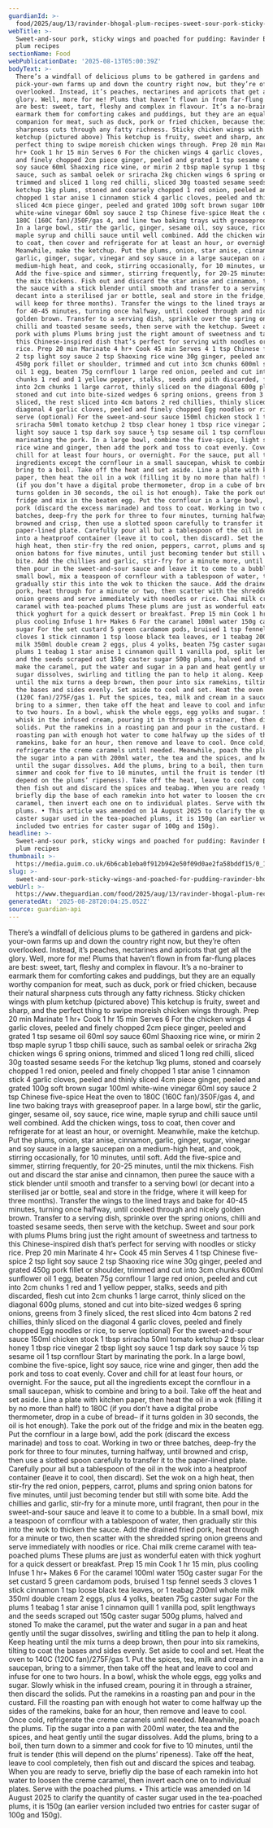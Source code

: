 ```yaml
---
guardianId: >-
  food/2025/aug/13/ravinder-bhogal-plum-recipes-sweet-sour-pork-sticky-wings-poached
webTitle: >-
  Sweet-and-sour pork, sticky wings and poached for pudding: Ravinder Bhogal’s
  plum recipes
sectionName: Food
webPublicationDate: '2025-08-13T05:00:39Z'
bodyText: >-
  There’s a windfall of delicious plums to be gathered in gardens and
  pick-your-own farms up and down the country right now, but they’re often
  overlooked. Instead, it’s peaches, nectarines and apricots that get all the
  glory. Well, more for me! Plums that haven’t flown in from far-flung places
  are best: sweet, tart, fleshy and complex in flavour. It’s a no-brainer to
  earmark them for comforting cakes and puddings, but they are an equally worthy
  companion for meat, such as duck, pork or fried chicken, because their natural
  sharpness cuts through any fatty richness. Sticky chicken wings with plum
  ketchup (pictured above) This ketchup is fruity, sweet and sharp, and the
  perfect thing to swipe moreish chicken wings through. Prep 20 min Marinate 1
  hr+ Cook 1 hr 15 min Serves 6 For the chicken wings 4 garlic cloves, peeled
  and finely chopped 2cm piece ginger, peeled and grated 1 tsp sesame oil 60ml
  soy sauce 60ml Shaoxing rice wine, or mirin 2 tbsp maple syrup 1 tbsp chilli
  sauce, such as sambal oelek or sriracha 2kg chicken wings 6 spring onions,
  trimmed and sliced 1 long red chilli, sliced 30g toasted sesame seeds For the
  ketchup 1kg plums, stoned and coarsely chopped 1 red onion, peeled and finely
  chopped 1 star anise 1 cinnamon stick 4 garlic cloves, peeled and thinly
  sliced 4cm piece ginger, peeled and grated 100g soft brown sugar 100ml
  white-wine vinegar 60ml soy sauce 2 tsp Chinese five-spice Heat the oven to
  180C (160C fan)/350F/gas 4, and line two baking trays with greaseproof paper.
  In a large bowl, stir the garlic, ginger, sesame oil, soy sauce, rice wine,
  maple syrup and chilli sauce until well combined. Add the chicken wings, toss
  to coat, then cover and refrigerate for at least an hour, or overnight.
  Meanwhile, make the ketchup. Put the plums, onion, star anise, cinnamon,
  garlic, ginger, sugar, vinegar and soy sauce in a large saucepan on a
  medium-high heat, and cook, stirring occasionally, for 10 minutes, until soft.
  Add the five-spice and simmer, stirring frequently, for 20-25 minutes, until
  the mix thickens. Fish out and discard the star anise and cinnamon, then puree
  the sauce with a stick blender until smooth and transfer to a serving bowl (or
  decant into a sterilised jar or bottle, seal and store in the fridge, where it
  will keep for three months). Transfer the wings to the lined trays and bake
  for 40-45 minutes, turning once halfway, until cooked through and nicely
  golden brown. Transfer to a serving dish, sprinkle over the spring onions,
  chilli and toasted sesame seeds, then serve with the ketchup. Sweet and sour
  pork with plums Plums bring just the right amount of sweetness and tartness to
  this Chinese-inspired dish that’s perfect for serving with noodles or sticky
  rice. Prep 20 min Marinate 4 hr+ Cook 45 min Serves 4 1 tsp Chinese five-spice
  2 tsp light soy sauce 2 tsp Shaoxing rice wine 30g ginger, peeled and grated
  450g pork fillet or shoulder, trimmed and cut into 3cm chunks 600ml sunflower
  oil 1 egg, beaten 75g cornflour 1 large red onion, peeled and cut into 2cm
  chunks 1 red and 1 yellow pepper, stalks, seeds and pith discarded, flesh cut
  into 2cm chunks 1 large carrot, thinly sliced on the diagonal 600g plums,
  stoned and cut into bite-sized wedges 6 spring onions, greens from 3 finely
  sliced, the rest sliced into 4cm batons 2 red chillies, thinly sliced on the
  diagonal 4 garlic cloves, peeled and finely chopped Egg noodles or rice, to
  serve (optional) For the sweet-and-sour sauce 150ml chicken stock 1 tbsp
  sriracha 50ml tomato ketchup 2 tbsp clear honey 1 tbsp rice vinegar 2 tbsp
  light soy sauce 1 tsp dark soy sauce ½ tsp sesame oil 1 tsp cornflour Start by
  marinating the pork. In a large bowl, combine the five-spice, light soy sauce,
  rice wine and ginger, then add the pork and toss to coat evenly. Cover and
  chill for at least four hours, or overnight. For the sauce, put all the
  ingredients except the cornflour in a small saucepan, whisk to combine and
  bring to a boil. Take off the heat and set aside. Line a plate with kitchen
  paper, then heat the oil in a wok (filling it by no more than half) to 180C
  (if you don’t have a digital probe thermometer, drop in a cube of bread– if it
  turns golden in 30 seconds, the oil is hot enough). Take the pork out of the
  fridge and mix in the beaten egg. Put the cornflour in a large bowl, add the
  pork (discard the excess marinade) and toss to coat. Working in two or three
  batches, deep-fry the pork for three to four minutes, turning halfway, until
  browned and crisp, then use a slotted spoon carefully to transfer it to the
  paper-lined plate. Carefully pour all but a tablespoon of the oil in the wok
  into a heatproof container (leave it to cool, then discard). Set the wok on a
  high heat, then stir-fry the red onion, peppers, carrot, plums and spring
  onion batons for five minutes, until just becoming tender but still with some
  bite. Add the chillies and garlic, stir-fry for a minute more, until fragrant,
  then pour in the sweet-and-sour sauce and leave it to come to a bubble. In a
  small bowl, mix a teaspoon of cornflour with a tablespoon of water, then
  gradually stir this into the wok to thicken the sauce. Add the drained fried
  pork, heat through for a minute or two, then scatter with the shredded spring
  onion greens and serve immediately with noodles or rice. Chai milk creme
  caramel with tea-poached plums These plums are just as wonderful eaten with
  thick yoghurt for a quick dessert or breakfast. Prep 15 min Cook 1 hr 15 min,
  plus cooling Infuse 1 hr+ Makes 6 For the caramel 100ml water 150g caster
  sugar For the set custard 5 green cardamom pods, bruised 1 tsp fennel seeds 3
  cloves 1 stick cinnamon 1 tsp loose black tea leaves, or 1 teabag 200ml whole
  milk 350ml double cream 2 eggs, plus 4 yolks, beaten 75g caster sugar For the
  plums 1 teabag 1 star anise 1 cinnamon quill 1 vanilla pod, split lengthways
  and the seeds scraped out 150g caster sugar 500g plums, halved and stoned To
  make the caramel, put the water and sugar in a pan and heat gently until the
  sugar dissolves, swirling and titling the pan to help it along. Keep heating
  until the mix turns a deep brown, then pour into six ramekins, tilting to coat
  the bases and sides evenly. Set aside to cool and set. Heat the oven to 140C
  (120C fan)/275F/gas 1. Put the spices, tea, milk and cream in a saucepan,
  bring to a simmer, then take off the heat and leave to cool and infuse for one
  to two hours. In a bowl, whisk the whole eggs, egg yolks and sugar. Slowly
  whisk in the infused cream, pouring it in through a strainer, then discard the
  solids. Put the ramekins in a roasting pan and pour in the custard. Fill the
  roasting pan with enough hot water to come halfway up the sides of the
  ramekins, bake for an hour, then remove and leave to cool. Once cold,
  refrigerate the creme caramels until needed. Meanwhile, poach the plums. Tip
  the sugar into a pan with 200ml water, the tea and the spices, and heat gently
  until the sugar dissolves. Add the plums, bring to a boil, then turn down to a
  simmer and cook for five to 10 minutes, until the fruit is tender (this will
  depend on the plums’ ripeness). Take off the heat, leave to cool completely,
  then fish out and discard the spices and teabag. When you are ready to serve,
  briefly dip the base of each ramekin into hot water to loosen the creme
  caramel, then invert each one on to individual plates. Serve with the poached
  plums. • This article was amended on 14 August 2025 to clarify the quantity of
  caster sugar used in the tea-poached plums, it is 150g (an earlier version
  included two entries for caster sugar of 100g and 150g).
headline: >-
  Sweet-and-sour pork, sticky wings and poached for pudding: Ravinder Bhogal’s
  plum recipes
thumbnail: >-
  https://media.guim.co.uk/6b6cab1eba0f912b942e50f09d0ae2fa58bddf15/0_1252_5092_4074/500.jpg
slug: >-
  sweet-and-sour-pork-sticky-wings-and-poached-for-pudding-ravinder-bhogals-plum-recipes
webUrl: >-
  https://www.theguardian.com/food/2025/aug/13/ravinder-bhogal-plum-recipes-sweet-sour-pork-sticky-wings-poached
generatedAt: '2025-08-28T20:04:25.052Z'
source: guardian-api
---
```

There’s a windfall of delicious plums to be gathered in gardens and pick-your-own farms up and down the country right now, but they’re often overlooked. Instead, it’s peaches, nectarines and apricots that get all the glory. Well, more for me! Plums that haven’t flown in from far-flung places are best: sweet, tart, fleshy and complex in flavour. It’s a no-brainer to earmark them for comforting cakes and puddings, but they are an equally worthy companion for meat, such as duck, pork or fried chicken, because their natural sharpness cuts through any fatty richness. Sticky chicken wings with plum ketchup (pictured above) This ketchup is fruity, sweet and sharp, and the perfect thing to swipe moreish chicken wings through. Prep 20 min Marinate 1 hr+ Cook 1 hr 15 min Serves 6 For the chicken wings 4 garlic cloves, peeled and finely chopped 2cm piece ginger, peeled and grated 1 tsp sesame oil 60ml soy sauce 60ml Shaoxing rice wine, or mirin 2 tbsp maple syrup 1 tbsp chilli sauce, such as sambal oelek or sriracha 2kg chicken wings 6 spring onions, trimmed and sliced 1 long red chilli, sliced 30g toasted sesame seeds For the ketchup 1kg plums, stoned and coarsely chopped 1 red onion, peeled and finely chopped 1 star anise 1 cinnamon stick 4 garlic cloves, peeled and thinly sliced 4cm piece ginger, peeled and grated 100g soft brown sugar 100ml white-wine vinegar 60ml soy sauce 2 tsp Chinese five-spice Heat the oven to 180C (160C fan)/350F/gas 4, and line two baking trays with greaseproof paper. In a large bowl, stir the garlic, ginger, sesame oil, soy sauce, rice wine, maple syrup and chilli sauce until well combined. Add the chicken wings, toss to coat, then cover and refrigerate for at least an hour, or overnight. Meanwhile, make the ketchup. Put the plums, onion, star anise, cinnamon, garlic, ginger, sugar, vinegar and soy sauce in a large saucepan on a medium-high heat, and cook, stirring occasionally, for 10 minutes, until soft. Add the five-spice and simmer, stirring frequently, for 20-25 minutes, until the mix thickens. Fish out and discard the star anise and cinnamon, then puree the sauce with a stick blender until smooth and transfer to a serving bowl (or decant into a sterilised jar or bottle, seal and store in the fridge, where it will keep for three months). Transfer the wings to the lined trays and bake for 40-45 minutes, turning once halfway, until cooked through and nicely golden brown. Transfer to a serving dish, sprinkle over the spring onions, chilli and toasted sesame seeds, then serve with the ketchup. Sweet and sour pork with plums Plums bring just the right amount of sweetness and tartness to this Chinese-inspired dish that’s perfect for serving with noodles or sticky rice. Prep 20 min Marinate 4 hr+ Cook 45 min Serves 4 1 tsp Chinese five-spice 2 tsp light soy sauce 2 tsp Shaoxing rice wine 30g ginger, peeled and grated 450g pork fillet or shoulder, trimmed and cut into 3cm chunks 600ml sunflower oil 1 egg, beaten 75g cornflour 1 large red onion, peeled and cut into 2cm chunks 1 red and 1 yellow pepper, stalks, seeds and pith discarded, flesh cut into 2cm chunks 1 large carrot, thinly sliced on the diagonal 600g plums, stoned and cut into bite-sized wedges 6 spring onions, greens from 3 finely sliced, the rest sliced into 4cm batons 2 red chillies, thinly sliced on the diagonal 4 garlic cloves, peeled and finely chopped Egg noodles or rice, to serve (optional) For the sweet-and-sour sauce 150ml chicken stock 1 tbsp sriracha 50ml tomato ketchup 2 tbsp clear honey 1 tbsp rice vinegar 2 tbsp light soy sauce 1 tsp dark soy sauce ½ tsp sesame oil 1 tsp cornflour Start by marinating the pork. In a large bowl, combine the five-spice, light soy sauce, rice wine and ginger, then add the pork and toss to coat evenly. Cover and chill for at least four hours, or overnight. For the sauce, put all the ingredients except the cornflour in a small saucepan, whisk to combine and bring to a boil. Take off the heat and set aside. Line a plate with kitchen paper, then heat the oil in a wok (filling it by no more than half) to 180C (if you don’t have a digital probe thermometer, drop in a cube of bread– if it turns golden in 30 seconds, the oil is hot enough). Take the pork out of the fridge and mix in the beaten egg. Put the cornflour in a large bowl, add the pork (discard the excess marinade) and toss to coat. Working in two or three batches, deep-fry the pork for three to four minutes, turning halfway, until browned and crisp, then use a slotted spoon carefully to transfer it to the paper-lined plate. Carefully pour all but a tablespoon of the oil in the wok into a heatproof container (leave it to cool, then discard). Set the wok on a high heat, then stir-fry the red onion, peppers, carrot, plums and spring onion batons for five minutes, until just becoming tender but still with some bite. Add the chillies and garlic, stir-fry for a minute more, until fragrant, then pour in the sweet-and-sour sauce and leave it to come to a bubble. In a small bowl, mix a teaspoon of cornflour with a tablespoon of water, then gradually stir this into the wok to thicken the sauce. Add the drained fried pork, heat through for a minute or two, then scatter with the shredded spring onion greens and serve immediately with noodles or rice. Chai milk creme caramel with tea-poached plums These plums are just as wonderful eaten with thick yoghurt for a quick dessert or breakfast. Prep 15 min Cook 1 hr 15 min, plus cooling Infuse 1 hr+ Makes 6 For the caramel 100ml water 150g caster sugar For the set custard 5 green cardamom pods, bruised 1 tsp fennel seeds 3 cloves 1 stick cinnamon 1 tsp loose black tea leaves, or 1 teabag 200ml whole milk 350ml double cream 2 eggs, plus 4 yolks, beaten 75g caster sugar For the plums 1 teabag 1 star anise 1 cinnamon quill 1 vanilla pod, split lengthways and the seeds scraped out 150g caster sugar 500g plums, halved and stoned To make the caramel, put the water and sugar in a pan and heat gently until the sugar dissolves, swirling and titling the pan to help it along. Keep heating until the mix turns a deep brown, then pour into six ramekins, tilting to coat the bases and sides evenly. Set aside to cool and set. Heat the oven to 140C (120C fan)/275F/gas 1. Put the spices, tea, milk and cream in a saucepan, bring to a simmer, then take off the heat and leave to cool and infuse for one to two hours. In a bowl, whisk the whole eggs, egg yolks and sugar. Slowly whisk in the infused cream, pouring it in through a strainer, then discard the solids. Put the ramekins in a roasting pan and pour in the custard. Fill the roasting pan with enough hot water to come halfway up the sides of the ramekins, bake for an hour, then remove and leave to cool. Once cold, refrigerate the creme caramels until needed. Meanwhile, poach the plums. Tip the sugar into a pan with 200ml water, the tea and the spices, and heat gently until the sugar dissolves. Add the plums, bring to a boil, then turn down to a simmer and cook for five to 10 minutes, until the fruit is tender (this will depend on the plums’ ripeness). Take off the heat, leave to cool completely, then fish out and discard the spices and teabag. When you are ready to serve, briefly dip the base of each ramekin into hot water to loosen the creme caramel, then invert each one on to individual plates. Serve with the poached plums. • This article was amended on 14 August 2025 to clarify the quantity of caster sugar used in the tea-poached plums, it is 150g (an earlier version included two entries for caster sugar of 100g and 150g).
